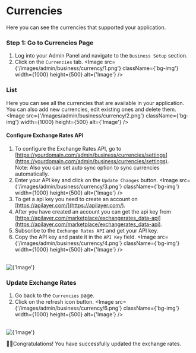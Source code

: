 
# Currencies

Here you can see the currencies that supported your application.

### Step 1: Go to Currencies Page
1. Log into your Admin Panel and navigate to the `Business Setup` section.
2. Click on the `Currencies` tab.
<Image src={'/images/admin/business/currency/1.png'} className={'bg-img'} width={1000} height={500} alt={'Image'} />

### List
Here you can see all the currencies that are available in your application. You can also add new currencies, edit existing ones and delete them.
<Image src={'/images/admin/business/currency/2.png'} className={'bg-img'} width={1000} height={500} alt={'Image'} />

#### Configure Exchange Rates API
1. To configure the Exchange Rates API, go to [https://yourdomain.com/admin/business/currencies/settings](https://yourdomain.com/admin/business/currencies/settings). <br/>
Note: Also you can set auto sync option to sync currencies automatically. <br/>
2. Enter your API key and click on the `Update Changes` button.
<Image src={'/images/admin/business/currency/3.png'} className={'bg-img'} width={1000} height={500} alt={'Image'} />
3. To get a api key you need to create an account on [https://apilayer.com/](https://apilayer.com/).
4. After you have created an account you can get the api key from [https://apilayer.com/marketplace/exchangerates_data-api](https://apilayer.com/marketplace/exchangerates_data-api). <br/>
5. Subscribe to the `Exchange Rates API` and get your API key.
6. Copy the API key and paste it in the `API Key` field.
<Image src={'/images/admin/business/currency/4.png'} className={'bg-img'} width={1000} height={500} alt={'Image'} />
<br/>
<Image src={'/images/admin/business/currency/5.png'} className={'bg-img'} width={1000} height={500} alt={'Image'} />

### Update Exchange Rates
1. Go back to the `Currencies` page.
2. Click on the refresh icon button.
<Image src={'/images/admin/business/currency/6.png'} className={'bg-img'} width={1000} height={500} alt={'Image'} />
<br/>
<Image src={'/images/admin/business/currency/7.png'} className={'bg-img'} width={1000} height={500} alt={'Image'} />

🥳🎉Congratulations! You have successfully updated the exchange rates.

